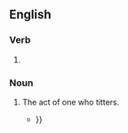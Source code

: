 ==English==

===Verb===
{{head|en|present participle}}

# {{present participle of|titter|lang=en|nocat=1}}

===Noun===
{{en-noun}}

# The act of one who titters.
#* {{quote-text|lang=en|year=1855|author=Anna Mary Howitt|title=A school of life|page=63|passage=The good signor's little address was received in a variety of ways: there were '''titterings''' and coughings, and there were also a few instances of noble and generous response to poor Leonard's action {{...}}}}